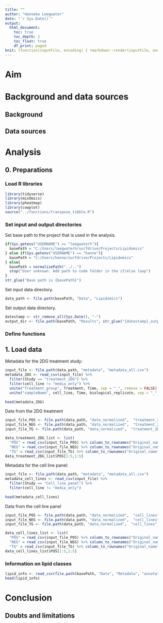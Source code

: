 ```yaml
---
title: ""
author: "Hanneke Leegwater"
date: "`r Sys.Date()`"
output:   
  html_document:
    toc: true
    toc_depth: 2
    toc_float: true
    df_print: paged
knit: (function(inputFile, encoding) { rmarkdown::render(inputFile, encoding = encoding, output_file = stringr::str_replace(inputFile, ".Rmd",paste0("_", stringr::str_remove_all(Sys.Date(),"-"),'.html'))) })
---
```


# Aim

# Background and data sources

## Background

## Data sources

# Analysis

## 0. Preparations

### Load R libraries

```r
library(tidyverse)
library(mixOmics)
library(pheatmap)
library(cowplot)
source("../functions/transpose_tibble.R")
```

### Set input and output directories

Set base path to the project that is used in the analysis.

```r
if(Sys.getenv("USERNAME") == "leegwaterh"){
  basePath = "C:/Users/leegwaterh/surfdrive/Projects/Lipidomics"
} else if(Sys.getenv("USERNAME") == "hanne"){
  basePath = "C:/Users/hanne/surfdrive/Projects/Lipidomics"
} else{
  basePath = normalizePath("../..")
  stop("User unknown. Add path to code folder in the if/else loop")
}
str_glue("Base path is {basePath}")
```

Set input data directory.

```r
data_path <- file.path(basePath, "Data", "Lipidomics")
```

Set output data directory.

```r
datestamp <- str_remove_all(Sys.Date(), "-")
output_dir <- file.path(basePath, "Results", str_glue("{datestamp}_output"))
```

### Define functions

## 1. Load data

Metadata for the 2DG treatment study:

```r
input_file <- file.path(data_path, "metadata", "metadata_all.csv")
metadata_2DG <- read_csv(input_file) %>%
  filter(Study == "treatment_2DG") %>%
  filter(cell_line != "media_only") %>%
  unite("Treatment_group", Treatment, Time, sep = "_", remove = FALSE) %>%
  unite("sampleName", cell_line, Time, biological_replicate, sep = "_", remove = FALSE) 
  
head(metadata_2DG)
```

Data from the 2DG treatment

```r
input_file_POS <- file.path(data_path, "data_normalized",  "treatment_2DG", "treatment_2DG_POS_PQNNormalized_cuberootTransformed_paretoScaled.csv")
input_file_NEG <- file.path(data_path, "data_normalized",  "treatment_2DG", "treatment_2DG_NEG_PQNNormalized_cuberootTransformed_paretoScaled.csv")
input_file_TG <- file.path(data_path, "data_normalized",  "treatment_2DG", "treatment_2DG_TG_PQNNormalized_cuberootTransformed_paretoScaled.csv")

data_treatment_2DG_list <- list(
  "POS" = read_csv(input_file_POS) %>% column_to_rownames("Original_name"),
  "NEG" = read_csv(input_file_NEG) %>% column_to_rownames("Original_name"),
  "TG" = read_csv(input_file_TG) %>% column_to_rownames("Original_name"))
data_treatment_2DG_list$POS[1:5,1:5]
```

Metadata for the cell line panel:

```r
input_file <- file.path(data_path, "metadata", "metadata_all.csv")
metadata_cell_lines <- read_csv(input_file) %>%
  filter(Study == "Cell_line_panel") %>%
  filter(cell_line != "media_only")
  
head(metadata_cell_lines)
```

Data from the cell line panel

```r
input_file_POS <- file.path(data_path, "data_normalized",  "cell_lines", "cell_lines_POS_PQNNormalized_cuberootTransformed_paretoScaled.csv")
input_file_NEG <- file.path(data_path, "data_normalized",  "cell_lines", "cell_lines_NEG_PQNNormalized_cuberootTransformed_paretoScaled.csv")
input_file_TG <- file.path(data_path, "data_normalized",  "cell_lines", "cell_lines_TG_PQNNormalized_cuberootTransformed_paretoScaled.csv")

data_cell_lines_list <- list(
  "POS" = read_csv(input_file_POS) %>% column_to_rownames("Original_name"),
  "NEG" = read_csv(input_file_NEG) %>% column_to_rownames("Original_name"),
  "TG" = read_csv(input_file_TG) %>% column_to_rownames("Original_name"))
data_cell_lines_list$POS[1:5,1:5]
```

### Information on lipid classes

```r
lipid_info <- read_csv(file.path(basePath, "Data", "Metadata", "annotated_lipid_dictionary_info.csv"))
head(lipid_info)
```

# Conclusion

## Doubts and limitations
